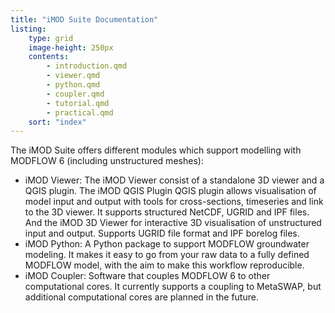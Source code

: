 ```yaml
---
title: "iMOD Suite Documentation"
listing:
    type: grid
    image-height: 250px
    contents:
        - introduction.qmd
        - viewer.qmd
        - python.qmd
        - coupler.qmd
        - tutorial.qmd
        - practical.qmd
    sort: "index"
---
```


The iMOD Suite offers different modules which support modelling with
MODFLOW 6 (including unstructured meshes):

-   iMOD Viewer: The iMOD Viewer consist of a standalone 3D viewer and a
    QGIS plugin. The iMOD QGIS Plugin QGIS plugin allows visualisation
    of model input and output with tools for cross-sections, timeseries
    and link to the 3D viewer. It supports structured NetCDF, UGRID and
    IPF files. And the iMOD 3D Viewer for interactive 3D visualisation
    of unstructured input and output. Supports UGRID file format and IPF
    borelog files.
-   iMOD Python: A Python package to support MODFLOW groundwater
    modeling. It makes it easy to go from your raw data to a fully
    defined MODFLOW model, with the aim to make this workflow
    reproducible.
-   iMOD Coupler: Software that couples MODFLOW 6 to other computational
    cores. It currently supports a coupling to MetaSWAP, but additional
    computational cores are planned in the future.
